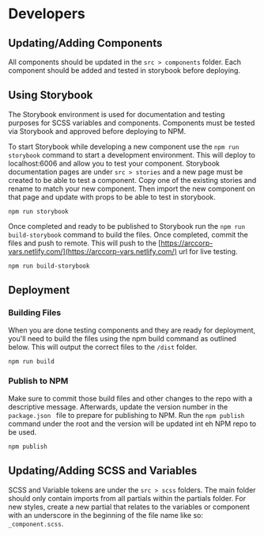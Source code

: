 
<Meta title="Example/Developers" />

# Developers
## Updating/Adding Components

All components should be updated in the `src > components` folder. Each component should be added and tested in storybook before deploying.

## Using Storybook

The Storybook environment is used for documentation and testing purposes for SCSS variables and components. Components must be tested via Storybook and approved before deploying to NPM.

To start Storybook while developing a new component use the `npm run storybook` command to start a development environment. This will deploy to localhost:6006 and allow you to test your component. Storybook documentation pages are under `src > stories` and a new page must be created to be able to test a component. Copy one of the existing stories and rename to match your new component. Then import the new component on that page and update with props to be able to test in storybook.

```
npm run storybook
```

Once completed and ready to be published to Storybook run the `npm run build-storybook` command to build the files. Once completed, commit the files and push to remote. This will push to the [https://arccorp-vars.netlify.com/](https://arccorp-vars.netlify.com/) url for live testing.

```
npm run build-storybook
```

## Deployment

### Building Files

When you are done testing components and they are ready for deployment, you'll need to build the files using the npm build command as outlined below. This will output the correct files to the `/dist` folder.

```
npm run build
```

### Publish to NPM

Make sure to commit those build files and other changes to the repo with a descriptive message. Afterwards, update the version number in the `package.json ` file to prepare for publishing to NPM. Run the `npm publish` command under the root and the version will be updated int eh NPM repo to be used.

```
npm publish
```


## Updating/Adding SCSS and Variables
SCSS and Variable tokens are under the `src > scss` folders. The main folder should only contain imports from all partials within the partials folder. For new styles, create a new partial that relates to the variables or component with an underscore in the beginning of the file name like so: `_component.scss`.
